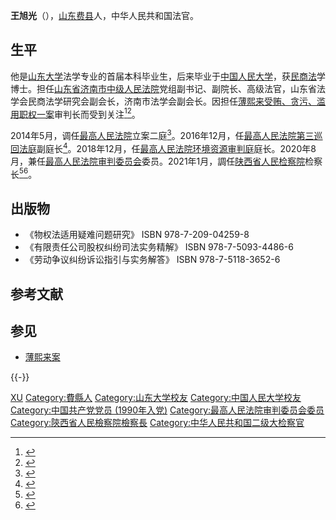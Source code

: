 '''王旭光'''（{{bd|1965年|3月|catIdx=Wang王}}），[[山东|山东]][[费县|费县]]人，中华人民共和国法官。

==生平==
他是[[山东大学|山东大学]]法学专业的首届本科毕业生，后来毕业于[[中国人民大学|中国人民大学]]，获[[民商法|民商法]]学博士。担任[[山东省济南市中级人民法院|山东省济南市中级人民法院]]党组副书记、副院长、高级法官，山东省法学会民商法学研究会副会长，济南市法学会副会长。因担任[[薄熙来案|薄熙来受贿、贪污、滥用职权一案]]审判长而受到关注<ref>{{Cite web |url=http://news.sohu.com/20130823/n384853362.shtml |title=解密“薄案”审判长：为何会是王旭光 |accessdate=2013-09-22 |archive-date=2013-09-26 |archive-url=https://web.archive.org/web/20130926145704/http://news.sohu.com/20130823/n384853362.shtml |dead-url=no }}</ref><ref>{{Cite web |url=http://china.caixin.com/2013-08-26/100573953.html |title=薄熙来案审判长王旭光获业界认可 |access-date=2013-09-22 |archive-url=https://web.archive.org/web/20130928105019/http://china.caixin.com/2013-08-26/100573953.html |archive-date=2013-09-28 |dead-url=yes }}</ref>。

2014年5月，调任[[中华人民共和国最高人民法院|最高人民法院]]立案二庭<ref>{{cite news|title=薄熙来案主审法官王旭光调任最高法院|url=http://news.163.com/14/0521/04/9SO89O310001124J.html|accessdate=2014-05-21|newspaper=网易|deadurl=yes|archiveurl=https://web.archive.org/web/20140521070556/http://news.163.com/14/0521/04/9SO89O310001124J.html|archivedate=2014-05-21}}</ref>。2016年12月，任[[最高人民法院第三巡回法庭|最高人民法院第三巡回法庭]]副庭长<ref>{{cite news|url=http://www.thepaper.cn/newsDetail_forward_1587138|title=江必新、景汉朝、李少平、张述元获任最高法巡回法庭庭长|publisher=澎湃新闻|accessdate=2016-12-25|archive-date=2016-12-26|archive-url=https://web.archive.org/web/20161226060047/http://www.thepaper.cn/newsDetail_forward_1587138|dead-url=no}}</ref>。2018年12月，任[[最高人民法院环境资源审判庭|最高人民法院环境资源审判庭]]庭长。2020年8月，兼任[[最高人民法院审判委员会|最高人民法院审判委员会]]委员。2021年1月，調任[[陕西省人民检察院|陕西省人民检察院]]检察长<ref>{{cite web |title=王旭光任陕西省检察院副检察长代检察长|url=http://www.legaldaily.com.cn/index/content/2021-01/21/content_8413970.htm|publisher=法制网|accessdate=2020-01-23}}</ref><ref>{{cite web|title=王旭光当选陕西省检察院检察长|url=http://district.ce.cn/newarea/sddy/202101/30/t20210130_36275620.shtml|publisher=中国经济网|accessdate=2020-01-30|archive-date=2021-02-09|archive-url=https://web.archive.org/web/20210209045330/http://district.ce.cn/newarea/sddy/202101/30/t20210130_36275620.shtml|dead-url=no}}</ref>。

==出版物==
*《物权法适用疑难问题研究》 ISBN 978-7-209-04259-8
*《有限责任公司股权纠纷司法实务精解》 ISBN 978-7-5093-4486-6
*《劳动争议纠纷诉讼指引与实务解答》 ISBN 978-7-5118-3652-6

== 参考文献 ==
{{Reflist|2}}

== 参见 ==
* [[薄熙来案|薄熙来案]]

{{-}}
{{start box}}
{{s-legal|prc-proc}}
{{s-before|[[杨春雷_(政治人物)|杨春雷]]}}
{{s-title|[[陕西省人民检察院|陕西省人民检察院]]检察长|2021年1月－}}
{{s-inc}}
{{end box}}
{{陕西省领导人}}

{{DEFAULTSORT:Wang王}}
[[Category:王姓|XU]]
[[Category:費縣人|Category:費縣人]]
[[Category:山东大学校友|Category:山东大学校友]]
[[Category:中国人民大学校友|Category:中国人民大学校友]]
[[Category:中国共产党党员_(1990年入党)|Category:中国共产党党员 (1990年入党)]]
[[Category:最高人民法院审判委员会委员|Category:最高人民法院审判委员会委员]]
[[Category:陝西省人民檢察院檢察長|Category:陝西省人民檢察院檢察長]]
[[Category:中华人民共和国二级大检察官|Category:中华人民共和国二级大检察官]]
